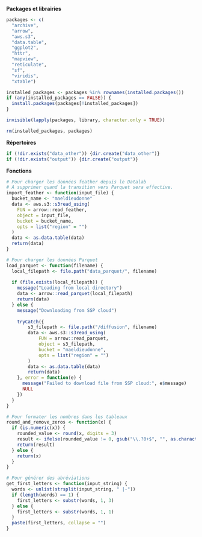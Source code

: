 **Packages et librairies**

```r
packages <- c(
  "archive",
  "arrow",
  "aws.s3",
  "data.table",
  "ggplot2",
  "httr",
  "mapview",
  "reticulate",
  "sf",
  "viridis",
  "xtable")

installed_packages <- packages %in% rownames(installed.packages())
if (any(installed_packages == FALSE)) {
  install.packages(packages[!installed_packages])
}

invisible(lapply(packages, library, character.only = TRUE))

rm(installed_packages, packages)
```

**Répertoires**

```r
if (!dir.exists("data_other")) {dir.create("data_other")}
if (!dir.exists("output")) {dir.create("output")}
```

**Fonctions**

```r
# Pour charger les données feather depuis le Datalab
# A supprimer quand la transition vers Parquet sera effective.
import_feather <- function(input_file) {
  bucket_name <- "maeldieudonne"
  data <- aws.s3::s3read_using(
    FUN = arrow::read_feather,
    object = input_file,
    bucket = bucket_name,
    opts = list("region" = "")
  )  
  data <- as.data.table(data)
  return(data)
}

# Pour charger les données Parquet
load_parquet <- function(filename) {
  local_filepath <- file.path("data_parquet/", filename)
  
  if (file.exists(local_filepath)) {
    message("Loading from local directory")
    data <- arrow::read_parquet(local_filepath)
    return(data)
  } else {
    message("Downloading from SSP cloud")
  
    tryCatch({
        s3_filepath <- file.path("/diffusion", filename)
        data <- aws.s3::s3read_using(
            FUN = arrow::read_parquet,
            object = s3_filepath,
            bucket = "maeldieudonne",
            opts = list("region" = "")
        )
        data <- as.data.table(data)
        return(data)
    }, error = function(e) {
      message("Failed to download file from SSP cloud:", e$message)
      NULL
    })
  }
}

# Pour formater les nombres dans les tableaux
round_and_remove_zeros <- function(x) {
  if (is.numeric(x)) {
    rounded_value <- round(x, digits = 3)
    result <- ifelse(rounded_value != 0, gsub("\\.?0+$", "", as.character(rounded_value)), "0")
    return(result)
  } else {
    return(x)
  }
}

# Pour générer des abréviations
get_first_letters <- function(input_string) {
  words <- unlist(strsplit(input_string, " |-"))
  if (length(words) == 1) {
    first_letters <- substr(words, 1, 3)
  } else {
    first_letters <- substr(words, 1, 1)
  }
  paste(first_letters, collapse = "")
}
```
